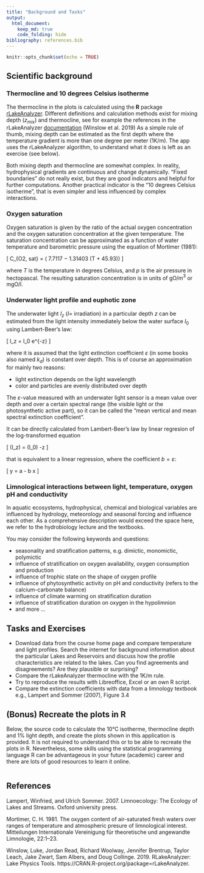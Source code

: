 ```yaml
---
title: "Background and Tasks"
output: 
  html_document:
    keep_md: true
    code_folding: hide
bibliography: references.bib    
---
```


```r
knitr::opts_chunk$set(echo = TRUE)
```

## Scientific background

### Thermocline and 10 degrees Celsius isotherme

The thermocline in the plots is calculated using the **R** package
[rLakeAnalyzer](https://cran.r-project.org/web/packages/rLakeAnalyzer/). Different
definitions and calculation methods exist for mixing depth ($z_{mix}$)
and thermocline, see for example the references in the rLakeAnalyzer
[documentation](https://cran.r-project.org/web/packages/rLakeAnalyzer/vignettes/sm_algorithm.html)
(Winslow et al. 2019)
As a simple rule of thumb, mixing depth can be estimated as the first
depth where the temperature gradient is more than one degree per meter
(1K/m).
The app uses the rLakeAnalyzer algorithm, to understand what
it does is left as an exercise (see below).

Both mixing depth and thermocline are somewhat complex. In reality,
hydrophysical gradients are continuous and change dynamically. "Fixed
boundaries" do not really exist, but they are good indicators and
helpful for further computations.  Another practical indicator is the
"10 degrees Celsius isotherme", that is even simpler and less
influenced by complex interactions.

### Oxygen saturation

Oxygen saturation is given by the ratio of the actual oxygen
concentration and the oxygen saturation concentration at the given
temperature. The saturation concentration can be approximated as a
function of water temperature and barometric pressure using the
equation of Mortimer (1981):

\[
C_{O2, sat} = \exp\left( 7.7117 − 1.31403 \cdot \log\left(T + 45.93\right)\right) \cdot
\frac{p}{1013.25}
\]

where $T$ is the temperature in degrees Celsius, and $p$ is the air
pressure in hectopascal. The resulting saturation concentration is in
units of gO/m$^3$ or mgO/l.

### Underwater light profile and euphotic zone

The underwater light $I_z$ ($I=$ irradiation) in a particular depth
$z$ can be estimated from the light intensity immediately below the
water surface $I_0$ using Lambert-Beer's law:

\[
I_z = I_0 \cdot e^{-\varepsilon \cdot z}
\]

where it is assumed that the light extinction coefficient
$\varepsilon$ (in some books also named $k_d$) is constant over
depth. This is of course an approximation for mainly two reasons:

* light extinction depends on the light wavelength
* color and particles are evenly distributed over depth

The $\varepsilon$-value measured with an underwater light sensor is a
mean value over depth and over a certain spectral range (the visible
light or the photosynthetic active part), so it can be called the
"mean vertical and mean spectral extinction coefficient".

It can be directly calculated from Lambert-Beer's law by linear
regresion of the log-transformed equation

\[
\ln(I_z) = \ln(I_0)  -\varepsilon \cdot z
\]

that is equivalent to a linear regression, where the coefficient $b =
\varepsilon$:

\[
y = a  - b \cdot x
\]

### Limnological interactions between light, temperature, oxygen pH and conductivity

In aquatic ecosystems, hydrophysical, chemical and biological
variables are influenced by hydrology, meteorology and seasonal
forcing and influence each other. As a comprehensive description would
exceed the space here, we refer to the hydrobiology lecture and the
textbooks.

You may consider the following keywords and questions:

* seasonality and stratification patterns, e.g. dimictic, monomictic, polymictic
* influence of stratification on oxygen availability, oxygen consumption and production
* influence of trophic state on the shape of oxygen profile
* influence of phytosynthetic activity on pH and conductivity (refers to the calcium-carbonate balance)
* influence of climate warming on stratification duration
* influence of stratification duration on oxygen in the hypolimnion
* and more ...


## Tasks and Exercises

* Download data from the course home page and compare temperature and
  light profiles. Search the internet for background information about
  the particular Lakes and Reservoirs and discuss how the profile
  characteristics are related to the lakes. Can you find agreements
  and disagreements? Are they plausible or surprising?
* Compare the rLakeAnalyzer thermocline with the 1K/m rule.
* Try to reproduce the results with Libreoffice, Excel or an own R
  script.
* Compare the extinction coefficients with data from a limnology
  textbook e.g., Lampert and Sommer (2007), Figure 3.4

## (Bonus) Recreate the plots in R

Below, the source code to calculate the 10°C isotherme, thermocline
depth and 1% light depth, and create the plots shown in this
application is provided. It is not required to understand this or to
be able to recreate the plots in R. Nevertheless, some skills using
the statistical programming language R can be advantageous in your
future (academic) career and there are lots of good resources to learn
it online.


```r

```

## References

<!-- Lampert Sommer, Wikipedia, R packages /-->

Lampert, Winfried, and Ulrich Sommer. 2007. Limnoecology: The Ecology
of Lakes and Streams. Oxford university press.

Mortimer, C. H. 1981. The oxygen content of air-saturated fresh waters
over ranges of temperature and atmospheric presure of limnological
interest. Mitteilungen Internationale Vereinigung für theoretische und
angewandte Limnologie, 22:1–23.

Winslow, Luke, Jordan Read, Richard Woolway, Jennifer Brentrup, Taylor
Leach, Jake Zwart, Sam Albers, and Doug Collinge. 2019. RLakeAnalyzer:
Lake Physics Tools. https://CRAN.R-project.org/package=rLakeAnalyzer.

